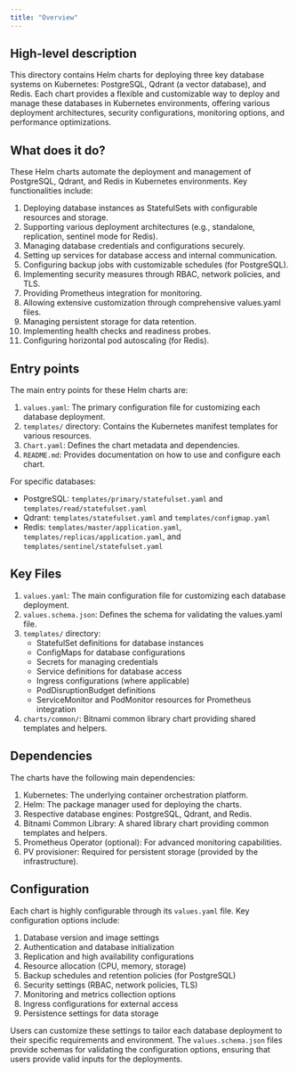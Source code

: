 ```yaml
---
title: "Overview"
---
```


## High-level description
This directory contains Helm charts for deploying three key database systems on Kubernetes: PostgreSQL, Qdrant (a vector database), and Redis. Each chart provides a flexible and customizable way to deploy and manage these databases in Kubernetes environments, offering various deployment architectures, security configurations, monitoring options, and performance optimizations.

## What does it do?
These Helm charts automate the deployment and management of PostgreSQL, Qdrant, and Redis in Kubernetes environments. Key functionalities include:

1. Deploying database instances as StatefulSets with configurable resources and storage.
2. Supporting various deployment architectures (e.g., standalone, replication, sentinel mode for Redis).
3. Managing database credentials and configurations securely.
4. Setting up services for database access and internal communication.
5. Configuring backup jobs with customizable schedules (for PostgreSQL).
6. Implementing security measures through RBAC, network policies, and TLS.
7. Providing Prometheus integration for monitoring.
8. Allowing extensive customization through comprehensive values.yaml files.
9. Managing persistent storage for data retention.
10. Implementing health checks and readiness probes.
11. Configuring horizontal pod autoscaling (for Redis).

## Entry points
The main entry points for these Helm charts are:

1. `values.yaml`: The primary configuration file for customizing each database deployment.
2. `templates/` directory: Contains the Kubernetes manifest templates for various resources.
3. `Chart.yaml`: Defines the chart metadata and dependencies.
4. `README.md`: Provides documentation on how to use and configure each chart.

For specific databases:
- PostgreSQL: `templates/primary/statefulset.yaml` and `templates/read/statefulset.yaml`
- Qdrant: `templates/statefulset.yaml` and `templates/configmap.yaml`
- Redis: `templates/master/application.yaml`, `templates/replicas/application.yaml`, and `templates/sentinel/statefulset.yaml`

## Key Files
1. `values.yaml`: The main configuration file for customizing each database deployment.
2. `values.schema.json`: Defines the schema for validating the values.yaml file.
3. `templates/` directory:
   - StatefulSet definitions for database instances
   - ConfigMaps for database configurations
   - Secrets for managing credentials
   - Service definitions for database access
   - Ingress configurations (where applicable)
   - PodDisruptionBudget definitions
   - ServiceMonitor and PodMonitor resources for Prometheus integration
4. `charts/common/`: Bitnami common library chart providing shared templates and helpers.

## Dependencies
The charts have the following main dependencies:

1. Kubernetes: The underlying container orchestration platform.
2. Helm: The package manager used for deploying the charts.
3. Respective database engines: PostgreSQL, Qdrant, and Redis.
4. Bitnami Common Library: A shared library chart providing common templates and helpers.
5. Prometheus Operator (optional): For advanced monitoring capabilities.
6. PV provisioner: Required for persistent storage (provided by the infrastructure).

## Configuration
Each chart is highly configurable through its `values.yaml` file. Key configuration options include:

1. Database version and image settings
2. Authentication and database initialization
3. Replication and high availability configurations
4. Resource allocation (CPU, memory, storage)
5. Backup schedules and retention policies (for PostgreSQL)
6. Security settings (RBAC, network policies, TLS)
7. Monitoring and metrics collection options
8. Ingress configurations for external access
9. Persistence settings for data storage

Users can customize these settings to tailor each database deployment to their specific requirements and environment. The `values.schema.json` files provide schemas for validating the configuration options, ensuring that users provide valid inputs for the deployments.